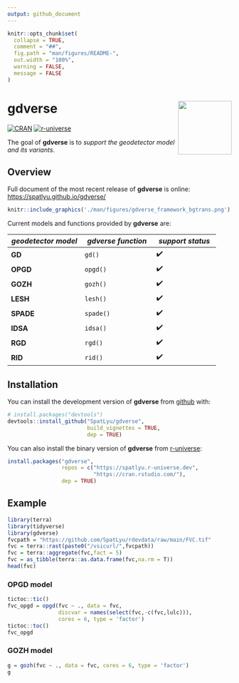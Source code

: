 ```yaml
---
output: github_document
---
```


<!-- README.md is generated from README.Rmd. Please edit that file -->

```r
knitr::opts_chunk$set(
  collapse = TRUE,
  comment = "##",
  fig.path = "man/figures/README-",
  out.width = "100%",
  warning = FALSE,
  message = FALSE
)
```

# gdverse <img src="man/figures/logo.png" align="right" height="120"/>

<!-- badges: start -->
[![CRAN](https://www.r-pkg.org/badges/version/gdverse)](https://CRAN.R-project.org/package=gdverse)
[![r-universe](https://spatlyu.r-universe.dev/badges/gdverse)](https://spatlyu.r-universe.dev/gdverse)
<!-- badges: end -->

The goal of **gdverse** is to *support the geodetector model and its variants*.

## Overview

Full document of the most recent release of **gdverse** is online:
<https://spatlyu.github.io/gdverse/>

```r
knitr::include_graphics('./man/figures/gdverse_framework_bgtrans.png')
```

Current models and functions provided by **gdverse** are:

|   *geodetector model*   |   *gdverse function*   |   *support status*   |
|--------------------------|-------------------------|----------------------|
|  **GD**  |        `gd()`         |          ✔️        |
|  **OPGD**  |        `opgd()`         |          ✔️        |
|  **GOZH**  |        `gozh()`         |          ✔️        |
|  **LESH**  |        `lesh()`         |          ✔️        |
|  **SPADE**  |        `spade()`         |          ✔️        |
|  **IDSA**  |        `idsa()`         |          ✔️       |
|  **RGD**  |        `rgd()`         |          ✔️        |
|  **RID**  |        `rid()`         |          ✔️       |

## Installation

You can install the development version of **gdverse** from [github](https://github.com/SpatLyu/gdverse) with:

``` r
# install.packages("devtools")
devtools::install_github("SpatLyu/gdverse",
                         build_vignettes = TRUE,
                         dep = TRUE)
```

You can also install the binary version of **gdverse** from [r-universe](https://spatlyu.r-universe.dev/gdverse):

```r
install.packages("gdverse", 
                 repos = c("https://spatlyu.r-universe.dev",
                           "https://cran.rstudio.com/"),
                 dep = TRUE)
```

## Example

```r
library(terra)
library(tidyverse)
library(gdverse)
fvcpath = "https://github.com/SpatLyu/rdevdata/raw/main/FVC.tif"
fvc = terra::rast(paste0("/vsicurl/",fvcpath))
fvc = terra::aggregate(fvc,fact = 5)
fvc = as_tibble(terra::as.data.frame(fvc,na.rm = T))
head(fvc)
```

### OPGD model

```r
tictoc::tic()
fvc_opgd = opgd(fvc ~ ., data = fvc, 
                discvar = names(select(fvc,-c(fvc,lulc))),
                cores = 6, type = 'factor')
tictoc::toc()
fvc_opgd
```

### GOZH model

```r
g = gozh(fvc ~ ., data = fvc, cores = 6, type = 'factor')
g
```
